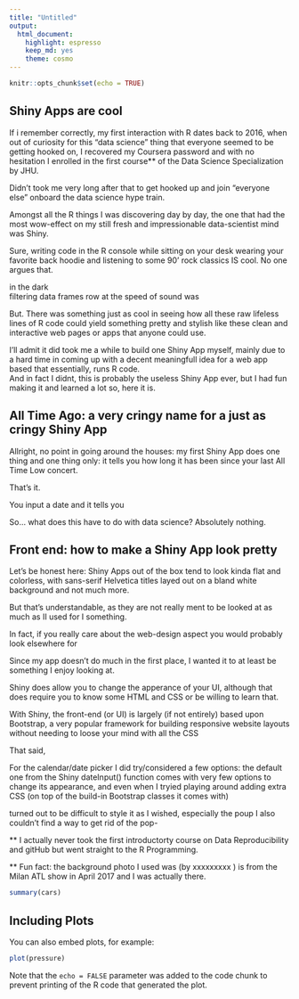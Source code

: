 ```yaml
---
title: "Untitled"
output: 
  html_document: 
    highlight: espresso
    keep_md: yes
    theme: cosmo
---
```


```r
knitr::opts_chunk$set(echo = TRUE)
```

## Shiny Apps are cool

If i remember correctly, my first interaction with R dates back to 2016, when out of curiosity for this "data science" thing that everyone seemed to be getting hooked on, I recovered my Coursera password and with no hesitation I enrolled in the first course** of the Data Science Specialization by JHU.

Didn't took me very long after that to get hooked up and join "everyone else" onboard the data science hype train. 

Amongst all the R things I was discovering day by day, 
the one that had the most wow-effect on my still fresh and impressionable data-scientist mind was Shiny.

Sure, writing code in the R console while sitting on your desk wearing your favorite back hoodie and listening to some 90' rock classics IS cool. 
No one argues that.

in the dark  
filtering data frames row at the speed of sound was 

But. There was something just as cool in seeing how all these raw lifeless lines of R code could yield something pretty and stylish like these clean and interactive web pages or apps that anyone could use.

I'll admit it did took me a while to build one Shiny App myself, mainly due to a hard time in coming up with a decent meaningfull idea for a web app based that essentially, runs R code.   
And in fact I didnt, this is probably the useless Shiny App ever, but I had fun making it and learned a lot so, here it is.


## All Time Ago: a very cringy name for a just as cringy Shiny App

Allright, no point in going around the houses: my first Shiny App does one thing and one thing only: it tells you how long it has been since your last All Time Low concert. 

That's it. 

You input a date and it tells you 

So... what does this have to do with data science? 
Absolutely nothing.






## Front end: how to make a Shiny App look pretty

Let's be honest here: Shiny Apps out of the box tend to look kinda flat and colorless, with sans-serif Helvetica titles layed out on a bland white background and not much more.    


But that's understandable, as they are not really ment to be looked at as much as II used for I something.


In fact, if you really care about the web-design aspect you would probably look elsewhere for    

Since my app doesn't do much in the first place, I wanted it to at least be something I enjoy looking at.  

Shiny does allow you to change the apperance of your UI, although that does require you to know some HTML and CSS or be willing to learn that.

With Shiny, the front-end (or UI) is largely (if not entirely) based upon Bootstrap, a very popular framework for building responsive website layouts without needing to loose your mind with all the CSS  

That said, 




For the calendar/date picker I did try/considered a few options: the default one from the Shiny dateInput() function comes with very few options to change its appearance, and even when I tryied playing around adding extra CSS (on top of the build-in Bootstrap classes it comes with)  

turned out to be difficult to style it as I wished, especially the poup I also couldn't find a way to get rid of the pop-





** I actually never took the first introductorty course on Data Reproducibility and gitHub but went straight to the R Programming. 


** Fun fact: the background photo I used was (by xxxxxxxxx ) is from  the Milan ATL show in April 2017 and I was actually there. 



```r
summary(cars)
```

## Including Plots

You can also embed plots, for example:

```r
plot(pressure)
```

Note that the `echo = FALSE` parameter was added to the code chunk to prevent printing of the R code that generated the plot.
